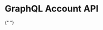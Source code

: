 
# GraphQL Account API

<CardGrid>

{" "}

<LandingCard
  title="GraphQL Account API reference"
  description=""
  href="/graphql-account/reference"
/>

<LandingCard
  title="Users overview"
  description=""
  href="/docs/graphql-account/users"
/>

</CardGrid>
